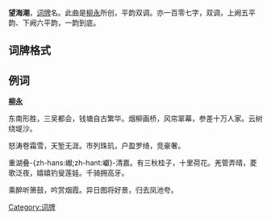 {{unreferenced|time=2011-02-22T09:04:09+00:00}}
'''望海潮'''，[[词牌|词牌]]名。此曲是[[柳永|柳永]]所创，平韵双调。亦一百零七字，双调，上阙五平韵、下阙六平韵，一韵到底。

== 词牌格式 ==
{{平仄|
仄平平仄，仄平平仄，平平仄仄平平。平仄仄平，平平仄仄，平平仄仄平平。仄仄仄平平。

仄平平仄仄（上一下四），仄仄平平。仄仄平平，平平仄仄仄平平。

平平仄仄平平。仄平平仄仄（上一下四），仄仄平平。平仄仄平，平平仄仄，平平仄仄平平。

仄仄仄平平。仄平平仄仄（上一下四），仄仄平平。仄仄平平，平平仄仄仄平平。}}

== 例词 ==
'''[[柳永|柳永]]'''

东南形胜，三吴都会，钱塘自古繁华。烟柳画桥，风帘翠幕，参差十万人家。云树绕堤沙。

怒涛卷霜雪，天堑无涯。市列珠玑，户盈罗绮，竞豪奢。

重湖叠-{zh-hans:𪩘;zh-hant:巘}-清嘉。有三秋桂子，十里荷花。羌管弄晴，菱歌泛夜，嬉嬉钓叟莲娃。千骑拥高牙。

乘醉听箫鼓，吟赏烟霞。异日图将好景，归去凤池夸。

{{詞牌}}
[[Category:词牌|Category:词牌]]